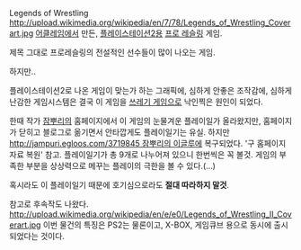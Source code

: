 Legends of Wrestling
http://upload.wikimedia.org/wikipedia/en/7/78/Legends_of_Wrestling_Coverart.jpg
[[어클레임]]에서 만든, [[플레이스테이션2]]용 [[프로 레슬링]] 게임.

제목 그대로 프로레슬링의 전설적인 선수들이 많이 나오는 게임.

하지만..

플레이스테이션2로 나온 게임이 맞는가 하는 그래픽에, 심하게 안좋은 조작감에, 심하게 난감한 게임시스템은 결국 이 게임을 [[쓰레기 게임]]으로 낙인찍은 원인이 되었다.

한때 작가 [[잠뿌리]]의 홈페이지에서 이 게임의 눈물겨운 플레이일가 올라왔지만, 홈페이지가 닫히고 블로그로 옮기면서 안타깝게도 플레이일기는 유실. 하지만 [[http://jampuri.egloos.com/3719845 잠뿌리의 이글루]]에 복구되었다. '구 홈페이지 자료 복원' 참고. 플레이일기가 총 9개로 나누어져 있으니 한번씩은 꼭 볼것. 게임의 부족한 부분을 상상력으로 메꾸는 플레이의 극한을 볼 수 있다.(…)

혹시라도 이 플레이일기 때문에 호기심으로라도 '''절대 따라하지 말것'''.

참고로 후속작도 나왔다.
http://upload.wikimedia.org/wikipedia/en/e/e0/Legends_of_Wrestling_II_Coverart.jpg
이번 물건의 특징은 PS2는 물론이고, X-BOX, 게임큐브 용으로 동시에 출시되었다는 것이다.
